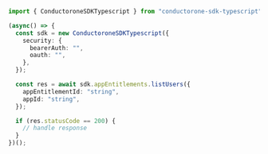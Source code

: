 ```typescript ListUsers.ts
import { ConductoroneSDKTypescript } from "conductorone-sdk-typescript";

(async() => {
  const sdk = new ConductoroneSDKTypescript({
    security: {
      bearerAuth: "",
      oauth: "",
    },
  });

  const res = await sdk.appEntitlements.listUsers({
    appEntitlementId: "string",
    appId: "string",
  });

  if (res.statusCode == 200) {
    // handle response
  }
})();
```
